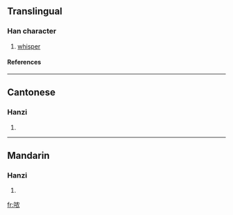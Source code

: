 {{see|噥}}

==Translingual==
===Han character===
{{Han char|rn=30|rad=口|as=06|sn=9|four=|canj=口竹月女 (RHBV)}}
# [[whisper]]
====References====
{{Han ref|kx=0189.271|hdz=10623.050|uh=54DD|ud=21725}}
----
==Cantonese==
===Hanzi===
{{yue-hanzi|jyut=|y=nung4}}
# {{defn|Cantonese}}
----
==Mandarin==
===Hanzi===
{{cmn-hanzi|tra=噥|pin=[[nóng]] ([[nong2]])|wg=nung<sup>2</sup>}}
# {{defn|Mandarin}}

[[fr:哝]]